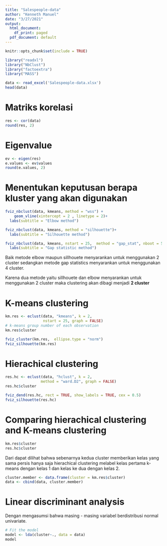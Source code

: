 ```yaml
---
title: "Salespeople-data"
author: "Kenneth Manuel"
date: "3/27/2021"
output:
  html_document:
    df_print: paged
  pdf_document: default
---
```


```r
knitr::opts_chunk$set(include = TRUE)
```

```r
library("readxl")
library("NbClust")
library("factoextra")
library("MASS")
```

```r
data <- read_excel('Salespeople-data.xlsx')
head(data)
```

# Matriks korelasi

```r
res <- cor(data)
round(res, 2)
```

# Eigenvalue

```r
ev <- eigen(res)
e.values <- ev$values
round(e.values, 2)
```

# Menentukan keputusan berapa kluster yang akan digunakan

```r
fviz_nbclust(data, kmeans, method = "wss") +
    geom_vline(xintercept = 2 , linetype = 2)+
  labs(subtitle = "Elbow method")

fviz_nbclust(data, kmeans, method = "silhouette")+
  labs(subtitle = "Silhouette method")

fviz_nbclust(data, kmeans, nstart = 25,  method = "gap_stat", nboot = 50)+
  labs(subtitle = "Gap statistic method")
```

Baik metode elbow maupun sillhouete menyarankan untuk menggunakan 2 cluster sedangkan metode gap statistics menyarankan untuk menggunakan 4 cluster.

Karena dua metode yaitu sillhouete dan elbow menyarankan untuk menggunakan 2 cluster maka clustering akan dibagi menjadi **2 cluster**

# K-means clustering

```r
km.res <- eclust(data, "kmeans", k = 2,
                 nstart = 25, graph = FALSE)
# k-means group number of each observation
km.res$cluster
```

```r
fviz_cluster(km.res,  ellipse.type = "norm")
fviz_silhouette(km.res)
```

# Hierachical clustering

```r
res.hc <- eclust(data, "hclust", k = 2,
                method = "ward.D2", graph = FALSE) 
res.hc$cluster
```

```r
fviz_dend(res.hc, rect = TRUE, show_labels = TRUE, cex = 0.5) 
fviz_silhouette(res.hc)
```

# Comparing hierachical clustering and K-means clustering

```r
km.res$cluster
res.hc$cluster
```

Dari dapat dilihat bahwa sebenarnya kedua cluster memberikan kelas yang sama persis hanya saja hierachical clustering melabel kelas pertama k-means dengan kelas 1 dan kelas ke dua dengan kelas 2.

```r
cluster.member <- data.frame(cluster = km.res$cluster)
data <- cbind(data, cluster.member)
```

# Linear discriminant analysis

Dengan mengasumsi bahwa masing - masing variabel berdistribusi normal univariate.

```r
# Fit the model
model <- lda(cluster~., data = data)
model
```
